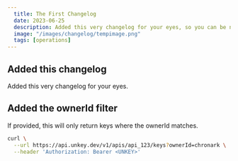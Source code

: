 ```yaml
---
  title: The First Changelog
  date: 2023-06-25
  description: Added this very changelog for your eyes, so you can be notified for all our features.
  image: "/images/changelog/tempimage.png"
  tags: [operations]
---
```




## Added this changelog
Added this very changelog for your eyes.

## Added the ownerId filter

If provided, this will only return keys where the ownerId matches.
```bash
curl \
  --url https://api.unkey.dev/v1/apis/api_123/keys?ownerId=chronark \
  --header 'Authorization: Bearer <UNKEY>'
```
